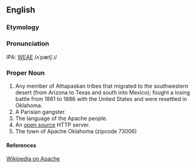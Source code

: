 ==English==
===Etymology===

===Pronunciation===
IPA: [[WEAE]] /ʌˈpætʃ.i/

===Proper Noun===
# Any member of Athapaskan tribes that migrated to the  southwestern desert (from Arizona to Texas and south  into Mexico); fought a losing battle from 1861 to 1886 with the United States and were resettled in Oklahoma.
# A Parisian gangster.
# The language of the Apache people.
# An [[open source]] HTTP server.
# The town of Apache Oklahoma (zipcode 73006)

====References====
[[w:Apache|Wikipedia on Apache]]